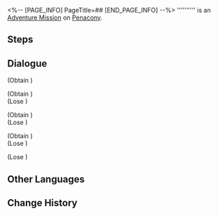 <%-- [PAGE_INFO]
PageTitle=##
[END_PAGE_INFO] --%>
{{Stub|Dialogue.}}
{{Mission Infobox
|id            = 4340103
|title         = 
|image         = <!--Mission .png-->
|type          = Adventure
|event_name    = 
|chapter       = 
|requirements  = [[Trailblaze Mission]] ''[[Long Day's Journey Into Night]]'' completed
|summary       = <!--official mission summary from Fate's Atlas-->
|characters    = Trailblazer
|startLocation = [[Penacony]] - [[The Reverie (Reality)]]
|world         = Penacony
|area          = The Reverie (Reality)
|prev          = 
|next          = 
|rewards       = Lost Crystal*2; Credit*5,000
}}
'''''''''' is an [[Adventure Mission]] on [[Penacony]].

==Steps==


<!--
==Gameplay Notes==

--><!--
==Trial Character==

-->
==Dialogue==
{{Stub Dialogue}}

;(Obtain {{Item|Note: Searching for Mother in Dreamscape (I)|20|x=1}})


;(Obtain {{Item|Note: Searching for Mother in Dreamscape (II)|20|x=1}})
;(Lose {{Item|Note: Searching for Mother in Dreamscape (I)|20|x=1}})


;(Obtain {{Item|Note: Searching for Mother in Dreamscape (III)|20|x=1}})
;(Lose {{Item|Note: Searching for Mother in Dreamscape (II)|20|x=1}})


;(Obtain {{Item|Note: Searching for Mother in Dreamscape (IV)|20|x=1}})
;(Lose {{Item|Note: Searching for Mother in Dreamscape (III)|20|x=1}})


;(Lose {{Item|Note: Searching for Mother in Dreamscape (IV)|20|x=1}})

{{Dialogue End}}

==Other Languages==
{{Other Languages
|en   = 
|zhs  = 
|zht  = 
|ja   = 
|ko   = 
|es   = 
|fr   = 
|ru   = 
|th   = 
|vi   = 
|de   = 
|id   = 
|pt   = 
}}

==Change History==
{{Change History|2.0}}
